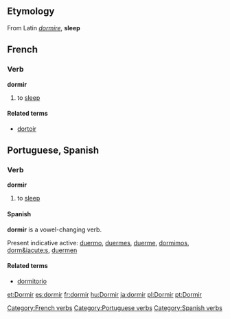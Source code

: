 ==Etymology==
From Latin ''[[dormire]]'', '''sleep'''

==French==
===Verb===
'''dormir'''

# to [[sleep]]

====Related terms====
*[[dortoir]]

==Portuguese, Spanish==
===Verb===
'''dormir'''

# to [[sleep]]

====Spanish====
'''dormir''' is a vowel-changing verb.

Present indicative active:  [[duermo]], [[duermes]], [[duerme]], [[dormimos]], [[dorm&iacute;s]], [[duermen]]

====Related terms====
*[[dormitorio]]

[[Category:French verbs]]
[[Category:Portuguese verbs]]
[[Category:Spanish verbs]]

[[et:Dormir]]
[[es:dormir]]
[[fr:dormir]]
[[hu:Dormir]]
[[ja:dormir]]
[[pl:Dormir]]
[[pt:Dormir]]